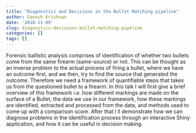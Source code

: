 ```yaml
---
title: "Diagnostics and Decisions in the Bullet Matching pipeline"
author: Ganesh Krishnan
date: '2018-11-09'
slug: diagnostics-decisions-bullet-matching-pipeline
categories: []
tags: []
---
```


Forensic ballistic analysis comprises of identification of whether two bullets come from the same firearm (same-source) or not. This can be thought as an inverse problem to the actual process of firing a bullet, where we have an outcome first, and we then, try to find the source that generated the outcome. Therefore we need a framework of quantifiable steps that takes us from the questioned bullet to a firearm. In this talk I will first give a brief overview of this framework i.e. how different markings are made on the surface of a Bullet, the data we use in our framework, how these markings are identified, extracted and processed from the data, and methods used to come up with a comparison score.  After that I ll demonstrate how we can diagnose problems in the identification process through an interactive Shiny application, and how it can be useful in decision making.
